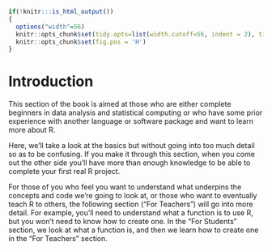 ```r
if(!knitr:::is_html_output())
{
  options("width"=56)
  knitr::opts_chunk$set(tidy.opts=list(width.cutoff=56, indent = 2), tidy = TRUE)
  knitr::opts_chunk$set(fig.pos = 'H')
}
```

# Introduction

This section of the book is aimed at those who are either complete beginners in data analysis and statistical computing or who have some prior experience with another language or software package and want to learn more about R.

Here, we'll take a look at the basics but without going into too much detail so as to be confusing. If you make it through this section, when you come out the other side you'll have more than enough knowledge to be able to complete your first real R project.

For those of you who feel you want to understand what underpins the concepts and code we're going to look at, or those who want to eventually teach R to others, the following section ("For Teachers") will go into more detail. For example, you'll need to understand what a function is to use R, but you won't need to know how to create one. In the "For Students" section, we look at what a function is, and then we learn how to create one in the "For Teachers" section.
